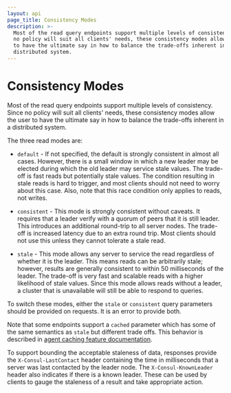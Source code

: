 ```yaml
---
layout: api
page_title: Consistency Modes
description: >-
  Most of the read query endpoints support multiple levels of consistency. Since
  no policy will suit all clients' needs, these consistency modes allow the user
  to have the ultimate say in how to balance the trade-offs inherent in a
  distributed system.
---
```



# Consistency Modes

Most of the read query endpoints support multiple levels of consistency. Since
no policy will suit all clients' needs, these consistency modes allow the user
to have the ultimate say in how to balance the trade-offs inherent in a
distributed system.

The three read modes are:

- `default` - If not specified, the default is strongly consistent in almost all
  cases. However, there is a small window in which a new leader may be elected
  during which the old leader may service stale values. The trade-off is fast
  reads but potentially stale values. The condition resulting in stale reads is
  hard to trigger, and most clients should not need to worry about this case.
  Also, note that this race condition only applies to reads, not writes.

- `consistent` - This mode is strongly consistent without caveats. It requires
  that a leader verify with a quorum of peers that it is still leader. This
  introduces an additional round-trip to all server nodes. The trade-off is
  increased latency due to an extra round trip. Most clients should not use this
  unless they cannot tolerate a stale read.

- `stale` - This mode allows any server to service the read regardless of
  whether it is the leader. This means reads can be arbitrarily stale; however,
  results are generally consistent to within 50 milliseconds of the leader. The
  trade-off is very fast and scalable reads with a higher likelihood of stale
  values. Since this mode allows reads without a leader, a cluster that is
  unavailable will still be able to respond to queries.

To switch these modes, either the `stale` or `consistent` query parameters
should be provided on requests. It is an error to provide both.

Note that some endpoints support a `cached` parameter which has some of the same
semantics as `stale` but different trade offs. This behavior is described in
[agent caching feature documentation](/api/features/caching).

To support bounding the acceptable staleness of data, responses provide the
`X-Consul-LastContact` header containing the time in milliseconds that a server
was last contacted by the leader node. The `X-Consul-KnownLeader` header also
indicates if there is a known leader. These can be used by clients to gauge the
staleness of a result and take appropriate action.
